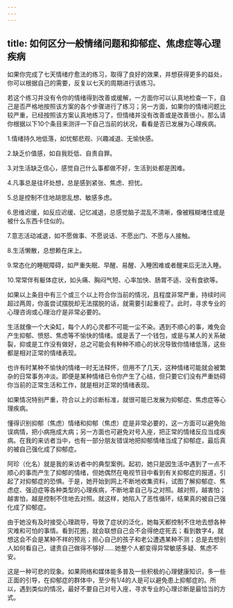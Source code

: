 ```yaml
---
---
---
```

title: 如何区分一般情绪问题和抑郁症、焦虑症等心理疾病
---




如果你完成了七天情绪疗愈法的练习，取得了良好的效果，并想获得更多的益处，你可以根据自己的需要，反复以七天的周期进行该练习。

若这个练习并没有令你的情绪得到改善或缓解，一方面你可以认真地检查一下，自己是否严格地按照该方案的各个步骤进行了练习；另一方面，如果你的情绪问题比较严重，已经按照该方案认真地练习了，但情绪并没有改善或是改善很小，那么请你根据以下10个条目来测评一下自己当前的状况，看看是否已发展为心理疾病。

1.情绪持久地低落，如忧郁悲观、兴趣减退、无愉快感。

2.缺乏价值感，如自我贬低、自责自罪。

3.对生活缺乏信心，感觉自己什么事都做不好，生活到处都是困难。

4.凡事总是往坏处想，总是感到紧张、焦虑、担忧。

5.总是控制不住地胡思乱想、敏感多虑。

6.思维迟缓，如反应迟缓、记忆减退，总感觉脑子混乱不清晰，像被糨糊堵住或是被什么东西卡住似的。

7.意志活动减退，如不愿做事、不愿说话、不愿出门、不愿与人接触。

8.生活懒散，总想赖在床上。

9.常态化的睡眠障碍，如严重失眠、早醒、易醒、入睡困难或者醒来后无法入睡。

10.常常伴有躯体症状，如头痛、胸闷气短、心率加快、肠胃不适、没有食欲等。

如果以上条目中有三个或三个以上符合你当前的情况，且程度非常严重，持续时间超过两周，你虽尝试摆脱却无法摆脱的话，就需要引起重视了。此时，寻求专业的心理咨询或心理治疗是非常必要的。

生活就像一个大染缸，每个人的心灵都不可能一尘不染。遇到不顺心的事，难免会产生抑郁、愤怒、焦虑等不愉快的情绪。或是丢了一个钱包，或是与某人的关系破裂，抑或是工作没有做好，总之可能会有种种不顺心的状况导致你情绪低落，这些都是相对正常的情绪表现。

也许有时某种不愉快的情绪一时无法释怀，但用不了几天，这种情绪可能就会被繁杂的日常事务冲淡。即便是某种情绪已令你产生了心结，但只要它们没有严重妨碍你当前的正常生活和工作，就是相对正常的情绪表现。

如果情况特别严重，符合以上的诊断标准，就很可能已发展为抑郁症、焦虑症等心理疾病。

懂得识别抑郁（焦虑）情绪和抑郁（焦虑）症是非常必要的，这一方面可以避免贻误病情，把小病拖成大病；另一方面也可避免对号入座，把正常的情绪反应当成疾病。在我的来访者当中，也有一部分朋友错误地把抑郁情绪当成了抑郁症，最后真的被自己强化成了抑郁症。

阿珍（化名）就是我的来访者中的典型案例。起初，她只是因生活中遇到了一点不顺心的事而产生了抑郁的情绪，但她偶然在电视节目中看到有关抑郁症的报道，引起了对抑郁症的恐惧。于是，她开始到网上不断地收集资料，试图了解抑郁症、焦虑症、强迫症等各种类型的心理疾病，不断地拿自己与之对照。越对照，越害怕；越害怕，越是控制不住地去对照。就这样，她陷入了恶性循环，结果真的被自己强化成了抑郁症。

由于她没有及时接受心理疏导，导致了症状的泛化，她每天都控制不住地去想各种灾难和可怕的事情。看到花圈，就会联想自己会不会得绝症死去；看到数字4，就想这会不会是某种不祥的预兆；担心自己的孩子和老公遭遇某种不测；总是去想别人如何看自己，谴责自己做得不够好……她整个人都变得异常敏感多疑、焦虑不安。

这是一种可悲的现象。如果网络和媒体能多普及一些积极的心理健康知识，多一些正面的引导，在抑郁症的群体中，至少有1/4的人是可以避免患上抑郁症的。所以，遇到类似的情况，最好不要自己对号入座，寻求专业的心理诊断是最恰当的方式。